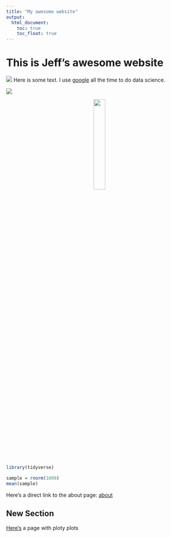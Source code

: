 ```yaml
---
title: "My awesome website"
output: 
  html_document:
    toc: true
    toc_float: true
---
```


# This is Jeff's awesome website

![](https://media.giphy.com/media/drXGoW1iudhKw/giphy.gif)
Here is some text. I use [google](https://www.google.com/) all the time to do data science.

![](images/LA.JPG)

<center>
<image src='images/LA.JPG' style = "width:25%">
</center>

```r
library(tidyverse)

sample = rnorm(1000)
mean(sample)
```

Here's a direct link to the about page: [about](about.html)

## New Section

[Here's](ploty.html) a page with ploty plots
